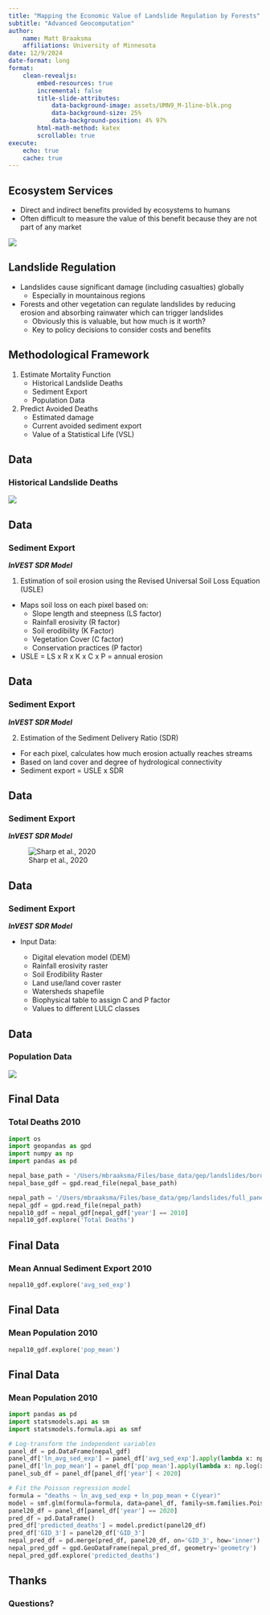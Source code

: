 ```yaml
---
title: "Mapping the Economic Value of Landslide Regulation by Forests"
subtitle: "Advanced Geocomputation"
author: 
    name: Matt Braaksma
    affiliations: University of Minnesota
date: 12/9/2024
date-format: long
format: 
    clean-revealjs:
        embed-resources: true
        incremental: false
        title-slide-attributes: 
            data-background-image: assets/UMN9_M-1line-blk.png
            data-background-size: 25%
            data-background-position: 4% 97%
        html-math-method: katex
        scrollable: true
execute:
    echo: true
    cache: true
---
```


## Ecosystem Services

- Direct and indirect benefits provided by ecosystems to humans
- Often difficult to measure the value of this benefit because they are not part of any market

![](assets/Ecosystem-services.png)

## Landslide Regulation

- Landslides cause significant damage (including casualties) globally
    - Especially in mountainous regions
- Forests and other vegetation can regulate landslides by reducing erosion and absorbing rainwater which can trigger landslides
    - Obviously this is valuable, but how much is it worth? 
    - Key to policy decisions to consider costs and benefits

## Methodological Framework

1. Estimate Mortality Function
    - Historical Landslide Deaths
    - Sediment Export
    - Population Data

2. Predict Avoided Deaths 
    - Estimated damage
    - Current avoided sediment export
    - Value of a Statistical Life (VSL)

## Data
### Historical Landslide Deaths

![](assets/emdat.png)

## Data
### Sediment Export

***InVEST SDR Model***

1. Estimation of soil erosion using the Revised Universal Soil Loss Equation (USLE)
- Maps soil loss on each pixel based on:
    - Slope length and steepness (LS factor)
    - Rainfall erosivity (R factor)
    - Soil erodibility (K Factor)
    - Vegetation Cover (C factor)
    - Conservation practices (P factor)
- USLE = LS x R x K x C x P = annual erosion

## Data
### Sediment Export

***InVEST SDR Model***

2. Estimation of the Sediment Delivery Ratio (SDR)
- For each pixel, calculates how much erosion actually reaches streams
- Based on land cover and degree of hydrological connectivity
- Sediment export = USLE x SDR

## Data
### Sediment Export

***InVEST SDR Model***


![Sharp et al., 2020](assets/sdr.png)

## Data
### Sediment Export

***InVEST SDR Model***

- Input Data:

    - Digital elevation model (DEM)
    - Rainfall erosivity raster
    - Soil Erodibility Raster
    - Land use/land cover raster
    - Watersheds shapefile
    - Biophysical table to assign C and P factor
    - Values to different LULC classes

## Data
### Population Data

![](assets/nasa-gpw.png)


## Final Data
### Total Deaths 2010

```python
import os
import geopandas as gpd
import numpy as np
import pandas as pd

nepal_base_path = '/Users/mbraaksma/Files/base_data/gep/landslides/borders/gadm_nepal_adm3.gpkg'
nepal_base_gdf = gpd.read_file(nepal_base_path)

nepal_path = '/Users/mbraaksma/Files/base_data/gep/landslides/full_panel.gpkg'
nepal_gdf = gpd.read_file(nepal_path)
nepal10_gdf = nepal_gdf[nepal_gdf['year'] == 2010]
nepal10_gdf.explore('Total Deaths')
```

## Final Data
### Mean Annual Sediment Export 2010

```python
nepal10_gdf.explore('avg_sed_exp')
```


## Final Data
### Mean Population 2010

```python
nepal10_gdf.explore('pop_mean')
```

## Final Data
### Mean Population 2010

```python
import pandas as pd
import statsmodels.api as sm
import statsmodels.formula.api as smf

# Log-transform the independent variables
panel_df = pd.DataFrame(nepal_gdf)
panel_df['ln_avg_sed_exp'] = panel_df['avg_sed_exp'].apply(lambda x: np.log(x) if x > 0 else np.nan)
panel_df['ln_pop_mean'] = panel_df['pop_mean'].apply(lambda x: np.log(x) if x > 0 else np.nan)
panel_sub_df = panel_df[panel_df['year'] < 2020]

# Fit the Poisson regression model
formula = "deaths ~ ln_avg_sed_exp + ln_pop_mean + C(year)"
model = smf.glm(formula=formula, data=panel_df, family=sm.families.Poisson()).fit()
panel20_df = panel_df[panel_df['year'] == 2020]
pred_df = pd.DataFrame()
pred_df['predicted_deaths'] = model.predict(panel20_df)
pred_df['GID_3'] = panel20_df['GID_3']
nepal_pred_df = pd.merge(pred_df, panel20_df, on='GID_3', how='inner')
nepal_pred_gdf = gpd.GeoDataFrame(nepal_pred_df, geometry='geometry')
nepal_pred_gdf.explore('predicted_deaths')
```


## Thanks
### Questions?